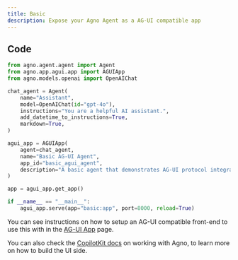 ```yaml
---
title: Basic
description: Expose your Agno Agent as a AG-UI compatible app
---
```


## Code

```python cookbook/apps/agui/basic.py
from agno.agent.agent import Agent
from agno.app.agui.app import AGUIApp
from agno.models.openai import OpenAIChat

chat_agent = Agent(
    name="Assistant",
    model=OpenAIChat(id="gpt-4o"),
    instructions="You are a helpful AI assistant.",
    add_datetime_to_instructions=True,
    markdown=True,
)

agui_app = AGUIApp(
    agent=chat_agent,
    name="Basic AG-UI Agent",
    app_id="basic_agui_agent",
    description="A basic agent that demonstrates AG-UI protocol integration.",
)

app = agui_app.get_app()

if __name__ == "__main__":
    agui_app.serve(app="basic:app", port=8000, reload=True)
```

You can see instructions on how to setup an AG-UI compatible front-end to use this with in the [AG-UI App](/applications/ag-ui/introduction) page.

You can also check the [CopilotKit docs](https://docs.copilotkit.ai/agno) on working with Agno, to learn more on how to build the UI side.